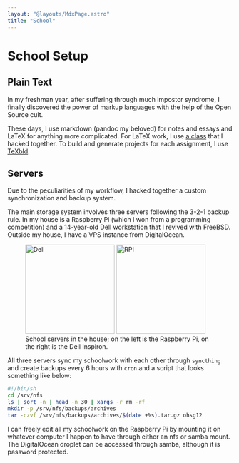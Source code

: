 ```yaml
---
layout: "@layouts/MdxPage.astro"
title: "School"
---
```


# School Setup


## Plain Text

In my freshman year, after suffering through much impostor syndrome, I finally
discovered the power of markup languages with the help of the Open Source cult.

These days, I use markdown (pandoc my beloved) for notes and essays and LaTeX
for anything more complicated. For LaTeX work, I use [a class](/code/juni.cls)
that I hacked together. To build and generate projects for each assignment, I
use [TeXbld](/dev/#texbld).

## Servers

Due to the peculiarities of my workflow, I hacked together a custom
synchronization and backup system.

The main storage system involves three servers following the 3-2-1 backup rule.
In my house is a Raspberry Pi (which I won from a programming competition) and a
14-year-old Dell workstation that I revived with FreeBSD. Outside my house, I
have a VPS instance from DigitalOcean.


<figure>
  <div class="flex justify-center items-center gap-3">
    <Image src={RPI} width={400} style="width:200px;" alt="Dell" />
    <Image src={Dell} width={400} style="width:200px;" alt="RPI" />
  </div>
  <figcaption class="text-center">
    School servers in the house; on the left is the Raspberry Pi, on the right is the Dell
    Inspiron.
  </figcaption>
</figure>

All three servers sync my schoolwork with each other through `syncthing` and
create backups every 6 hours with `cron` and a script that looks something like
below:

```sh
#!/bin/sh
cd /srv/nfs
ls | sort -n | head -n 30 | xargs -r rm -rf
mkdir -p /srv/nfs/backups/archives
tar -czvf /srv/nfs/backups/archives/$(date +%s).tar.gz ohsg12
```

I can freely edit all my schoolwork on the Raspberry Pi by mounting it on
whatever computer I happen to have through either an nfs or samba mount. The
DigitalOcean droplet can be accessed through samba, although it is password
protected.
